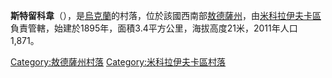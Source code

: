 {{Unreferenced|time=2020-09-13T07:07:00+00:00}}
{{coord|47|22|31|N|30|34|29|E|scale:30000|display=title}}

'''斯特留科韋'''（{{lang-uk|Стрюкове}}），是[[烏克蘭|烏克蘭]]的村落，位於該國西南部[[敖德薩州|敖德薩州]]，由[[米科拉伊夫卡區|米科拉伊夫卡區]]負責管轄，始建於1895年，面積3.4平方公里，海拔高度21米，2011年人口1,871。

{{DEFAULTSORT:Стрюкове}}
[[Category:敖德薩州村落|Category:敖德薩州村落]]
[[Category:米科拉伊夫卡區村落|Category:米科拉伊夫卡區村落]]


{{Odessa-geo-stub}}